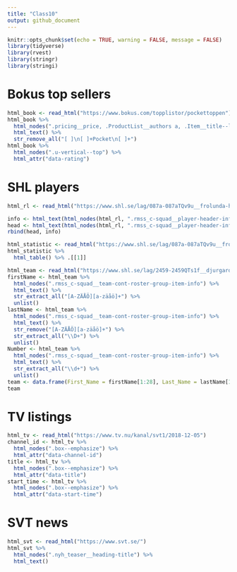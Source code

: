 ```yaml
---
title: "Class10"
output: github_document
---
```


```r
knitr::opts_chunk$set(echo = TRUE, warning = FALSE, message = FALSE)
library(tidyverse)
library(rvest)
library(stringr)
library(stringi)
```

# Bokus top sellers

```r
html_book <- read_html("https://www.bokus.com/topplistor/pockettoppen")
html_book %>%
  html_nodes(".pricing__price, .ProductList__authors a, .Item__title--large a") %>%
  html_text() %>%
  str_remove_all("[ ]\n[ ]+Pocket\n[ ]+")
html_book %>%
  html_nodes(".u-vertical--top") %>%
  html_attr("data-rating")
```

# SHL players

```r
html_rl <- read_html("https://www.shl.se/lag/087a-087aTQv9u__frolunda-hc/qQ9-a5b4QRqdS__ryan-lasch")

info <- html_text(html_nodes(html_rl, ".rmss_c-squad__player-header-info-items-item-value"))
head <- html_text(html_nodes(html_rl, ".rmss_c-squad__player-header-info-items-item-name"))
rbind(head, info)

html_statistic <- read_html("https://www.shl.se/lag/087a-087aTQv9u__frolunda-hc/qQ9-a5b4QRqdS__ryan-lasch/statistics")
html_statistic %>%
  html_table() %>% .[[1]]

html_team <- read_html("https://www.shl.se/lag/2459-2459QTs1f__djurgarden-hockey/roster")
firstName <- html_team %>% 
  html_nodes(".rmss_c-squad__team-cont-roster-group-item-info") %>% 
  html_text() %>%
  str_extract_all("[A-ZÄÅÖ][a-zäåö]+") %>%
  unlist()
lastName <- html_team %>% 
  html_nodes(".rmss_c-squad__team-cont-roster-group-item-info") %>% 
  html_text() %>%
  str_remove("[A-ZÄÅÖ][a-zäåö]+") %>%
  str_extract_all("\\D+") %>%
  unlist()
Number <- html_team %>% 
  html_nodes(".rmss_c-squad__team-cont-roster-group-item-info") %>% 
  html_text() %>%
  str_extract_all("\\d+") %>%
  unlist()
team <- data.frame(First_Name = firstName[1:28], Last_Name = lastName[1:28], Number = Number)
team
```

# TV listings

```r
html_tv <- read_html("https://www.tv.nu/kanal/svt1/2018-12-05")
channel_id <- html_tv %>%
  html_nodes(".box--emphasize") %>%
  html_attr("data-channel-id")
title <- html_tv %>%
  html_nodes(".box--emphasize") %>%
  html_attr("data-title")
start_time <- html_tv %>%
  html_nodes(".box--emphasize") %>%
  html_attr("data-start-time")
```

# SVT news

```r
html_svt <- read_html("https://www.svt.se/")
html_svt %>%
  html_nodes(".nyh_teaser__heading-title") %>%
  html_text()

```

